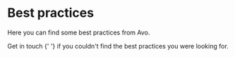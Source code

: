 
# Best practices

Here you can find some best practices from Avo.

<p>
  <Link passHref href="/help/troubleshooting">
    <a>Get in touch</a>
  </Link>{' '}
  if you couldn't find the best practices you were looking for.
</p>

